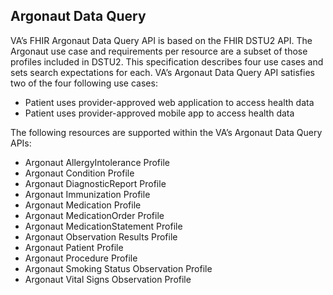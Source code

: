 ## Argonaut Data Query

VA’s FHIR Argonaut Data Query API is based on the FHIR DSTU2 API. The Argonaut use case and requirements per resource are a subset of those profiles included in DSTU2. This specification describes four use cases and sets search expectations for each. VA’s Argonaut Data Query API satisfies two of the four following use cases:

- Patient uses provider-approved web application to access health data
- Patient uses provider-approved mobile app to access health data

The following resources are supported within the VA’s Argonaut Data Query APIs:

- Argonaut AllergyIntolerance Profile
- Argonaut Condition Profile
- Argonaut DiagnosticReport Profile
- Argonaut Immunization Profile
- Argonaut Medication Profile
- Argonaut MedicationOrder Profile
- Argonaut MedicationStatement Profile
- Argonaut Observation Results Profile
- Argonaut Patient Profile
- Argonaut Procedure Profile
- Argonaut Smoking Status Observation Profile
- Argonaut Vital Signs Observation Profile